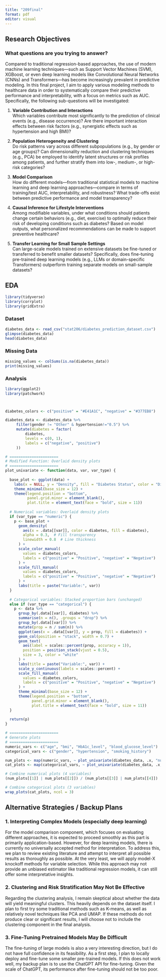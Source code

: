 ```yaml
---
title: "209final"
format: pdf
editor: visual
---
```


## Research Objectives

### What questions are you trying to answer?

Compared to traditional regression-based approaches, the use of modern machine learning techniques—such as Support Vector Machines (SVM), XGBoost, or even deep learning models like Convolutional Neural Networks (CNNs) and Transformers—has become increasingly prevalent in predictive modeling. In this final project, I aim to apply various modeling methods to healthcare data in order to systematically compare their predictive performance and interpretability, with a focus on metrics such as AUC. Specifically, the following sub-questions will be investigated:

1. **Variable Contribution and Interactions**  
   Which variables contribute most significantly to the prediction of clinical events (e.g., disease occurrence)? Are there important interaction effects between risk factors (e.g., synergistic effects such as hypertension and high BMI)?

2. **Population Heterogeneity and Clustering**  
   Do risk patterns vary across different subpopulations (e.g., by gender or age groups)? Can dimensionality reduction and clustering techniques (e.g., PCA) be employed to identify latent structures or risk profiles among patients, and further stratify them into low-, medium-, or high-risk categories?

3. **Model Comparison**  
   How do different models—from traditional statistical models to machine learning and deep learning approaches—compare in terms of training/test AUC, interpretability, and robustness? What trade-offs exist between predictive performance and model transparency?

4. **Causal Inference for Lifestyle Interventions**  
   Among modifiable variables, under what conditions should patients change certain behaviors (e.g., diet, exercise) to optimally reduce their risk of developing conditions such as diabetes? Based on model outputs, what personalized recommendations can be made to support preventive healthcare?

5. **Transfer Learning for Small Sample Settings**  
   Can large-scale models trained on extensive datasets be fine-tuned or transferred to benefit smaller datasets? Specifically, does fine-tuning pre-trained deep learning models (e.g., LLMs or domain-specific Transformers) outperform training separate models on small-sample datasets?



## EDA

```r
library(tidyverse)   
library(corrplot)    
library(gridExtra)   
```

### Dataset

```r
diabetes_data <- read_csv("stat206/diabetes_prediction_dataset.csv")
glimpse(diabetes_data)
head(diabetes_data)
```

### Missing Data

```r
missing_values <- colSums(is.na(diabetes_data))
print(missing_values)
```

### Analysis

```r


library(ggplot2)
library(patchwork)



diabetes_colors <- c("positive" = "#E41A1C", "negative" = "#377EB8")

diabetes_data <- diabetes_data %>%
     filter(gender != "Other" & hypertension!="0.5") %>%
     mutate(diabetes = factor(
         diabetes, 
         levels = c(0, 1), 
         labels = c("negative", "positive")  
     ))

# ======================
# Modified Function: Overlaid density plots
# ======================
plot_univariate <- function(data, var, var_type) {
  
  base_plot <- ggplot(data) +
    labs(x = NULL, y = "Density", fill = "Diabetes Status", color = "Diabetes Status") +
    theme_minimal(base_size = 12) +
    theme(legend.position = "bottom",
          panel.grid.minor = element_blank(),
          plot.title = element_text(face = "bold", size = 11))
  
  # Numerical variables: Overlaid density plots
  if (var_type == "numeric") {
    p <- base_plot +
      geom_density(
        aes(x = .data[[var]], color = diabetes, fill = diabetes),
        alpha = 0.3,  # Fill transparency
        linewidth = 0.8  # Line thickness
      ) +
      scale_color_manual(
        values = diabetes_colors,
        labels = c("positive" = "Positive", "negative" = "Negative")
      ) +
      scale_fill_manual(
        values = diabetes_colors,
        labels = c("positive" = "Positive", "negative" = "Negative")
      ) +
      labs(title = paste("Variable:", var))
  } 
  
  # Categorical variables: Stacked proportion bars (unchanged)
  else if (var_type == "categorical") {
    p <- data %>%
      group_by(.data[[var]], diabetes) %>%
      summarise(n = n(), .groups = "drop") %>%
      group_by(.data[[var]]) %>%
      mutate(prop = n / sum(n)) %>%
      ggplot(aes(x = .data[[var]], y = prop, fill = diabetes)) +
      geom_col(position = "stack", width = 0.7) +
      geom_text(
        aes(label = scales::percent(prop, accuracy = 1)), 
        position = position_stack(vjust = 0.5), 
        size = 3, color = "white"
      ) +
      labs(title = paste("Variable:", var)) +
      scale_y_continuous(labels = scales::percent) +
      scale_fill_manual(
        values = diabetes_colors,
        labels = c("positive" = "Positive", "negative" = "Negative")
      ) +
      theme_minimal(base_size = 12) +
      theme(legend.position = "bottom",
            panel.grid.minor = element_blank(),
            plot.title = element_text(face = "bold", size = 11))
  }
  
  return(p)
}

# ======================
# Generate plots
# ======================
numeric_vars <- c("age", "bmi", "HbA1c_level", "blood_glucose_level")
categorical_vars <- c("gender", "hypertension", "smoking_history")

num_plots <- map(numeric_vars, ~ plot_univariate(diabetes_data, .x, "numeric"))
cat_plots <- map(categorical_vars, ~ plot_univariate(diabetes_data, .x, "categorical"))

# Combine numerical plots (4 variables)
(num_plots[[1]] | num_plots[[2]]) / (num_plots[[3]] | num_plots[[4]])

# Combine categorical plots (3 variables)
wrap_plots(cat_plots, ncol = 3)
```

## Alternative Strategies / Backup Plans

### 1. Interpreting Complex Models (especially deep learning)

For the model comparison component, which focuses on evaluating different approaches, it is expected to proceed smoothly as this part is primarily application-based. However, for deep learning models, there is currently no universally accepted method for interpretation. To address this, we plan to review existing literature and attempt to interpret all possible results as thoroughly as possible. At the very least, we will apply model-X knockoff methods for variable selection. While this approach may not provide an unbiased estimator like traditional regression models, it can still offer some interpretative insights.

### 2. Clustering and Risk Stratification May Not Be Effective

Regarding the clustering analysis, I remain skeptical about whether the data will yield meaningful clusters. This heavily depends on the dataset itself. I plan to first try some traditional methods such as K-means, as well as relatively novel techniques like PCA and UMAP. If these methods do not produce clear or significant results, I will choose not to include the clustering component in the final analysis.


### 3. Fine-Tuning Pretrained Models May Be Difficult

The fine-tuning of large models is also a very interesting direction, but I do not have full confidence in its feasibility. As a first step, I plan to locally deploy and fine-tune some smaller pre-trained models. If this does not work well, my backup plan is to use the ChatGPT API for fine-tuning. Given the scale of ChatGPT, its performance after fine-tuning should not be too poor.
